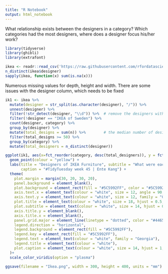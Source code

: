 ```yaml
---
title: "R Notebook"
output: html_notebook
---
```


What relationship exists between the designers in a category? Which categories had the most designers, where does a designer focus his/her work?  

```r
library(tidyverse)
library(ghibli)
library(extrafont)
```



```r
ikea <- readr::read_csv('https://raw.githubusercontent.com/rfordatascience/tidytuesday/master/data/2020/2020-11-03/ikea.csv')
n_distinct(ikea$designer)
sapply(ikea, function(x) sum(is.na(x)))
```

Numerous missing values for depth, height and width. 
There are some issues with the designer column, which needs to be fixed
```r
ik1 <- ikea %>% 
  mutate(designer = str_split(as.character(designer), "/")) %>% 
  unnest(designer) %>% 
  filter(!str_detect(designer, "\\d")) %>%  # remove the designers with phone numbers in the designer name 
  filter(!designer == "IKEA of Sweden") %>%
  count(designer, category) %>% 
  group_by(designer) %>%
  mutate(total_designs = sum(n)) %>%        # the median number of designs is 28
  filter(total_designs >= 50) %>% 
  group_by(category) %>% 
  mutate(total_designers = n_distinct(designer))
```

```r
ggplot(ik1, aes(x=fct_reorder(category, desc(total_designers)), y = fct_reorder(designer, total_designs), size = n)) +
  geom_point(colour = "yellow") +
  labs(title = "Designers of IKEA Furniture", subtitle = "What were each designers' specialties?", size = "Number of Designs",
       caption = "#TidyTuesday week 45 | Ente Kang") +
  theme(
    plot.margin = margin(30, 20, 30, 20),
    panel.background = element_blank(), 
    plot.background = element_rect(fill = "#5C5992FF", color = "#5C5992FF"), 
    axis.text.x = element_text(colour = "white", size = 12, angle = 90, vjust = 0.55, family = "Georgia"), 
    axis.text.y = element_text(colour = "white", size = 12, family = "Georgia"),
    plot.title = element_text(colour = "white", size = 18, hjust = 0.5, family = "Georgia Bold"),
    plot.subtitle = element_text(colour = "white", size = 14, hjust = 0.5, margin = margin(0, 0, 20, 0), family = "Georgia Italic"),
    axis.title.y = element_blank(),
    axis.title.x = element_blank(),
    panel.grid.major = element_line(linetype = "dotted", color = "#446590FF"), 
    legend.direction = "horizontal",
    legend.background = element_rect(fill = "#5C5992FF"), 
    legend.key = element_rect(fill = "#5C5992FF"), 
    legend.text = element_text(colour = "white", family = "Georgia"), 
    legend.title = element_text(colour = "white"),
    plot.caption = element_text(colour = "white", size = 14, hjust = 1, family = "Georgia"),
  )+
  scale_color_viridis(option = "plasma")
```
```r
ggsave(filename = "Ikea.png", width = 300, height = 400, units = "mm")
```

